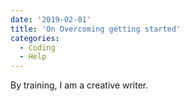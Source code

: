 ---
date: '2019-02-01'
title: 'On Overcoming getting started'
categories:
  - Coding
  - Help
---

By training, I am a creative writer.
